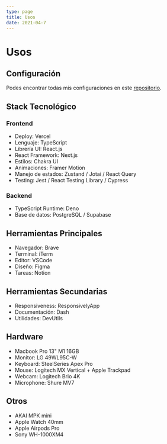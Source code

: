 ```yaml
---
type: page
title: Usos
date: 2021-04-7
---
```


# Usos

## Configuración

Podes encontrar todas mis configuraciones en este [repositorio](https://github.com/lndgalante/tools-configuration).

## Stack Tecnológico

### Frontend

- Deploy: Vercel
- Lenguaje: TypeScript
- Librería UI: React.js
- React Framework: Next.js
- Estilos: Chakra UI
- Animaciones: Framer Motion
- Manejo de estados: Zustand / Jotai / React Query
- Testing: Jest / React Testing Library / Cypress

### Backend

- TypeScript Runtime: Deno
- Base de datos: PostgreSQL / Supabase

## Herramientas Principales

- Navegador: Brave
- Terminal: iTerm
- Editor: VSCode
- Diseño: Figma
- Tareas: Notion

## Herramientas Secundarias

- Responsiveness: ResponsivelyApp
- Documentación: Dash
- Utilidades: DevUtils

## Hardware

- Macbook Pro 13" M1 16GB
- Monitor: LG 49WL95C-W
- Keyboard: SteelSeries Apex Pro
- Mouse: Logitech MX Vertical + Apple Trackpad
- Webcam: Logitech Brio 4K
- Microphone: Shure MV7

## Otros

- AKAI MPK mini
- Apple Watch 40mm
- Apple Airpods Pro
- Sony WH-1000XM4
